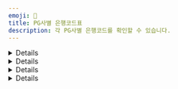 ```yaml
---
emoji: 🏦
title: PG사별 은행코드표
description: 각 PG사별 은행코드를 확인할 수 있습니다.
---
```





<Details>
<p slot="summary">NHN KCP 은행코드</p>

* KB국민은행 : BK04
* SC제일은행 : BK23
* 경남은행 : BK39
* 광주은행 : BK34
* 기업은행 : BK03
* 농협 : BK11
* 대구은행 : BK31
* 부산은행 : BK32
* 산업은행 : BK02
* 새마을금고 : BK45
* 수협 : BK07
* 신한은행 : BK88
* 신협 : BK48
* 외환은행 : BK81
* 우리은행 : BK20
* 우체국 : BK71
* 전북은행 : BK37
* 축협 : BK12
* 카카오뱅크 : BK90
* 케이뱅크 : BK89
* 하나은행 : BK81
* 한국씨티은행 : BK27
* 토스뱅크 : BK92

</Details>

<Details>
<p slot="summary">KG이니시스 은행코드</p>

* KB국민은행 : 04
* SC제일은행 : 23
* 경남은행 : 39
* 광주은행 : 34
* 기업은행 : 03
* 농협 : 11
* 대구은행 : 31
* 부산은행 : 32
* 산업은행 : 02
* 새마을금고 : 45
* 수협 : 07
* 신한은행 : 88
* 신협 : 48
* 외환은행 : 81
* 우리은행 : 20
* 우체국 : 71
* 전북은행 : 37
* 축협 : 12
* 카카오뱅크 : 90
* 케이뱅크 : 89
* 하나은행 : 81
* 한국씨티은행 : 27
* 토스뱅크 : 92

</Details>

<Details>
<p slot="summary">페이조아 (다우데이타)</p>

* KB국민은행 : 04
* SC제일은행 : 11
* 경남은행 : -
* 광주은행 : -
* 기업은행 : 03
* 농협 : 08
* 대구은행 : -
* 부산은행 : 15
* 산업은행 : -
* 새마을금고 : -
* 수협 : -
* 신한은행 : 10
* 신협 : -
* 외환은행 : 05
* 우리은행 : 09
* 우체국 : 31
* 전북은행 : -
* 축협 : -
* 카카오뱅크 : -
* 케이뱅크 : -
* 하나은행 : 12
* 한국씨티은행 : -
* 토스뱅크 : -

</Details>

<Details>
<p slot="summary">토스페이먼츠 &#x26; 다날 &#x26; 나이스페이먼츠 &#x26; JTNet &#x26; KICC &#x26; SMARTRO &#x26; 세틀뱅크</p>

* KB국민은행 : 004
* SC제일은행 : 023
* 경남은행 : 039
* 광주은행 : 034
* 기업은행 : 003
* 농협 : 011
* 대구은행 : 031
* 부산은행 : 032
* 산업은행 : 002
* 새마을금고 : 045
* 수협 : 007
* 신한은행 : 088
* 신협 : 048
* 외환은행 : 081
* 우리은행 : 020
* 우체국 : 071
* 전북은행 : 037
* 축협 : 012
* 카카오뱅크 : 090
* 케이뱅크 : 089
* 하나은행 : 081
* 한국씨티은행 : 027
* 토스뱅크 : 092

</Details>

